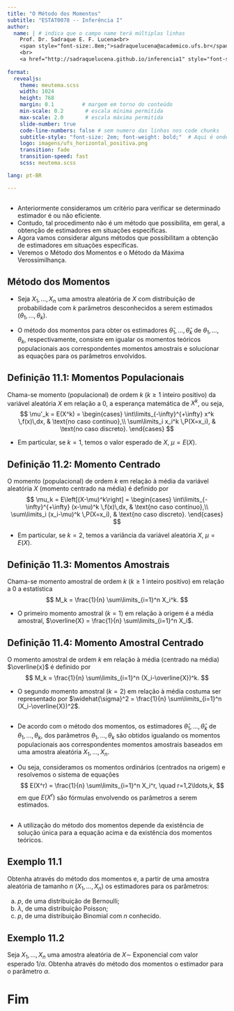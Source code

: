 ```yaml
---
title: "O Método dos Momentos"
subtitle: "ESTAT0078 -- Inferência I"
author:
  name: | # indica que o campo name terá múltiplas linhas
    Prof. Dr. Sadraque E. F. Lucena<br>
    <span style="font-size:.8em;">sadraquelucena@academico.ufs.br</span>
    <br>
    <a href="http://sadraquelucena.github.io/inferencia1" style="font-size:.8em;">http://sadraquelucena.github.io/inferencia1</a>
  
format:
  revealjs:
    theme: meutema.scss
    width: 1024
    height: 768
    margin: 0.1         # margem em torno do conteúdo
    min-scale: 0.2       # escala mínima permitida
    max-scale: 2.0       # escala máxima permitida
    slide-number: true
    code-line-numbers: false # sem numero das linhas nos code chunks
    subtitle-style: "font-size: 2em; font-weight: bold;"  # Aqui é onde aumentamos o subtítulo
    logo: imagens/ufs_horizontal_positiva.png
    transition: fade
    transition-speed: fast
    scss: meutema.scss

lang: pt-BR

---
```


## 

-   Anteriormente consideramos um critério para verificar se determinado estimador é ou não eficiente.
-   Contudo, tal procedimento não é um método que possibilita, em geral, a obtenção de estimadores em situações específicas.
-   Agora vamos considerar alguns métodos que possibilitam a obtenção de estimadores em situações específicas.
-   Veremos o Método dos Momentos e o Método da Máxima Verossimilhança.




## Método dos Momentos

-   Seja $X_1, \ldots, X_n$ uma amostra aleatória de $X$ com distribuição de probabilidade com $k$ parâmetros desconhecidos a serem estimados $(\theta_1, \ldots, \theta_k)$.

-   O método dos momentos para obter os estimadores $\widehat{\theta}_1, \ldots, \widehat{\theta}_k$ de $\theta_1, \ldots, \theta_k$, respectivamente, consiste em igualar os momentos teóricos populacionais aos correspondentes momentos amostrais e solucionar as equações para os parâmetros envolvidos.




## Definição 11.1: Momentos Populacionais

Chama-se momento (populacional) de ordem $k$ ($k \geq 1$ inteiro positivo) da variável aleatória $X$ em relação a 0, a esperança matemática de $X^k$, ou seja,
$$
  \mu'_k = E(X^k) = \begin{cases}
    \int\limits_{-\infty}^{+\infty} x^k \,f(x)\,dx, & \text{no caso contínuo},\\
		\sum\limits_i x_i^k \,P(X=x_i), & \text{no caso discreto}.
	\end{cases}
$$

-   Em particular, se $k=1$, temos o valor esperado de $X$, $\mu = E(X)$.




## Definição 11.2: Momento Centrado

O momento (populacional) de ordem $k$ em relação à média da variável aleatória $X$ (momento centrado na média) é definido por
$$
  \mu_k = E\left[(X-\mu)^k\right] = \begin{cases}
	  \int\limits_{-\infty}^{+\infty} (x-\mu)^k \,f(x)\,dx, & \text{no caso contínuo},\\
		\sum\limits_i (x_i-\mu)^k \,P(X=x_i), & \text{no caso discreto}.
	\end{cases}
$$

-   Em particular, se $k=2$, temos a variância da variável aleatória $X$, $\mu = E(X)$.




## Definição 11.3: Momentos Amostrais

Chama-se momento amostral de ordem $k$ ($k\geq 1$ inteiro positivo) em relação a 0 a estatística
$$
  M_k = \frac{1}{n} \sum\limits_{i=1}^n X_i^k.
$$

-   O primeiro momento amostral ($k=1$) em relação à origem é a média amostral, $\overline{X} = \frac{1}{n} \sum\limits_{i=1}^n X_i$.




## Definição 11.4: Momento Amostral Centrado

O momento amostral de ordem $k$ em relação à média (centrado na média) $\overline{x}$ é definido por
$$
	M_k = \frac{1}{n} \sum\limits_{i=1}^n (X_i-\overline{X})^k.
$$

-   O segundo momento amostral ($k=2$) em relação à média costuma ser representado por $\widehat{\sigma}^2 = \frac{1}{n} \sum\limits_{i=1}^n (X_i-\overline{X})^2$.




##

-   De acordo com o método dos momentos, os estimadores $\widehat{\theta}_1, \ldots, \widehat{\theta}_k$ de $\theta_1, \ldots, \theta_k$, dos parâmetros $\theta_1, \ldots, \theta_k$ são obtidos igualando os momentos populacionais aos correspondentes momentos amostrais baseados em uma amostra aleatória $X_1, \ldots, X_n$.

-   Ou seja, consideramos os momentos ordinários (centrados na origem) e resolvemos o sistema de equações
$$
	E(X^r) = \frac{1}{n} \sum\limits_{i=1}^n X_i^r, \quad r=1,2\ldots,k,
$$
em que $E(X^r)$ são fórmulas envolvendo os parâmetros a serem estimados.




##

-   \textcolor{red}{\bf Atenção!} A utilização do método dos momentos depende da existência de solução única para a equação acima e da existência dos momentos teóricos.




## Exemplo 11.1

Obtenha através do método dos momentos e, a partir de uma amostra aleatória de tamanho $n$ ($X_1, \ldots, X_n$) os estimadores para os parâmetros:

a)    $p$, de uma distribuição de Bernoulli;
b)    $\lambda$, de uma distribuição Poisson;
c)    $p$, de uma distribuição Binomial com $n$ conhecido.




## Exemplo 11.2
Seja $X_1, \ldots, X_n$ uma amostra aleatória de $X \sim$ Exponencial com valor esperado $1/\alpha$. Obtenha através do método dos momentos o estimador para o parâmetro $\alpha$.




# Fim